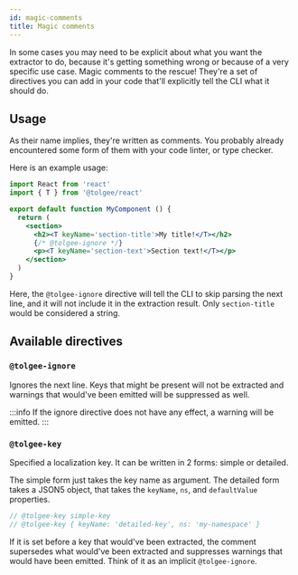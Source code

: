 ```yaml
---
id: magic-comments
title: Magic comments
---
```



<Experimental/>

In some cases you may need to be explicit about what you want the extractor to do, because it's getting something wrong
or because of a very specific use case. Magic comments to the rescue! They're a set of directives you can add in your
code that'll explicitly tell the CLI what it should do.

## Usage
As their name implies, they're written as comments. You probably already encountered some form of them with your code
linter, or type checker.

Here is an example usage:

```jsx
import React from 'react'
import { T } from '@tolgee/react'

export default function MyComponent () {
  return (
    <section>
      <h2><T keyName='section-title'>My title!</T></h2>
      {/* @tolgee-ignore */}
      <p><T keyName='section-text'>Section text!</T></p>
    </section>
  )
}
```

Here, the `@tolgee-ignore` directive will tell the CLI to skip parsing the next line, and it will not include it in
the extraction result. Only `section-title` would be considered a string.

## Available directives
### `@tolgee-ignore`
Ignores the next line. Keys that might be present will not be extracted and warnings that would've been emitted will
be suppressed as well.

:::info
If the ignore directive does not have any effect, a warning will be emitted.
:::

### `@tolgee-key`
Specified a localization key. It can be written in 2 forms: simple or detailed.

The simple form just takes the key name as argument. The detailed form takes a JSON5 object, that takes the `keyName`,
`ns`, and `defaultValue` properties.

```js
// @tolgee-key simple-key
// @tolgee-key { keyName: 'detailed-key', ns: 'my-namespace' }
```

If it is set before a key that would've been extracted, the comment supersedes what would've been extracted and
suppresses warnings that would have been emitted. Think of it as an implicit `@tolgee-ignore`.
